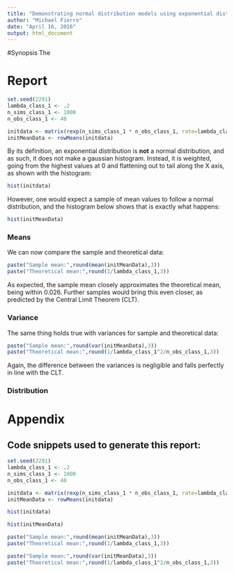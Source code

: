 ```yaml
---
title: "Demonstrating normal distribution models using exponential distribution means"
author: "Michael Fierro"
date: "April 16, 2016"
output: html_document
---
```


#Synopsis
The

# Report
```r
set.seed(2291)
lambda_class_1 <- .2
n_sims_class_1 <- 1000
n_obs_class_1 <- 40

initdata <- matrix(rexp(n_sims_class_1 * n_obs_class_1, rate=lambda_class_1),n_sims_class_1,n_obs_class_1)
initMeanData <- rowMeans(initdata)

```
By its definition, an exponential distribution is **not** a normal distribution, and as such, it does not make a gaussian histogram. Instead, it is weighted, going from the highest values at 0 and flattening out to tail along the X axis, as shown with the histogram:
```r
hist(initdata)
```

However, one would expect a sample of mean values to follow a normal distribution, and the histogram below shows that is exactly what happens:
```r
hist(initMeanData)
```

### Means
We can now compare the sample and theoretical data:
```r
paste("Sample mean:",round(mean(initMeanData),3))
paste("Theoretical mean:",round(1/lambda_class_1,3))
```
As expected, the sample mean closely approximates the theoretical mean, being within 0.026. Further samples would bring this even closer, as predicted by the Central Limit Theorem (CLT).

### Variance
The same thing holds true with variances for sample and theoretical data:
```r
paste("Sample mean:",round(var(initMeanData),3))
paste("Theoretical mean:",round(1/lambda_class_1^2/n_obs_class_1,3))
```
Again, the difference between the variances is negligible and falls perfectly in line with the CLT.

### Distribution

# Appendix
## Code snippets used to generate this report:
```r
set.seed(2291)
lambda_class_1 <- .2
n_sims_class_1 <- 1000
n_obs_class_1 <- 40

initdata <- matrix(rexp(n_sims_class_1 * n_obs_class_1, rate=lambda_class_1),n_sims_class_1,n_obs_class_1)
initMeanData <- rowMeans(initdata)

```
```r
hist(initdata)
```
```r
hist(initMeanData)
```
```r
paste("Sample mean:",round(mean(initMeanData),3))
paste("Theoretical mean:",round(1/lambda_class_1,3))
```
```r
paste("Sample mean:",round(var(initMeanData),3))
paste("Theoretical mean:",round(1/lambda_class_1^2/n_obs_class_1,3))
```